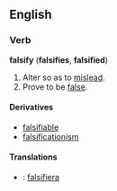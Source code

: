 ==English==

===Verb===
'''falsify''' ('''falsifies''', '''falsified''')
# Alter so as to [[mislead]].
# Prove to be [[false]].

====Derivatives====
*[[falsifiable]]
*[[falsificationism]]

====Translations====
*{{sv}}: [[falsifiera]]